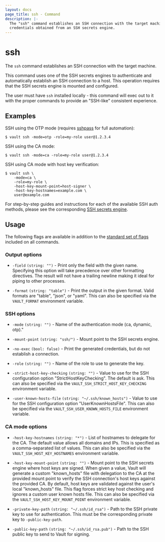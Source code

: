 ```yaml
---
layout: docs
page_title: ssh - Command
description: |-
  The "ssh" command establishes an SSH connection with the target machine using
  credentials obtained from an SSH secrets engine.
---
```


# ssh

The `ssh` command establishes an SSH connection with the target machine.

This command uses one of the SSH secrets engines to authenticate and
automatically establish an SSH connection to a host. This operation requires
that the SSH secrets engine is mounted and configured.

The user must have `ssh` installed locally - this command will exec out to it
with the proper commands to provide an "SSH-like" consistent experience.

## Examples

SSH using the OTP mode (requires [sshpass](https://linux.die.net/man/1/sshpass)
for full automation):

```shell-session
$ vault ssh -mode=otp -role=my-role user@1.2.3.4
```

SSH using the CA mode:

```shell-session
$ vault ssh -mode=ca -role=my-role user@1.2.3.4
```

SSH using CA mode with host key verification:

```shell-session
$ vault ssh \
    -mode=ca \
    -role=my-role \
    -host-key-mount-point=host-signer \
    -host-key-hostnames=example.com \
    user@example.com
```

For step-by-step guides and instructions for each of the available SSH
auth methods, please see the corresponding [SSH secrets
engine](/docs/secrets/ssh).

## Usage

The following flags are available in addition to the [standard set of
flags](/docs/commands) included on all commands.

### Output options

- `-field` `(string: "")` - Print only the field with the given name. Specifying
  this option will take precedence over other formatting directives. The result
  will not have a trailing newline making it ideal for piping to other processes.

- `-format` `(string: "table")` - Print the output in the given format. Valid
  formats are "table", "json", or "yaml". This can also be specified via the
  `VAULT_FORMAT` environment variable.

### SSH options

- `-mode` `(string: "")` - Name of the authentication mode (ca, dynamic, otp)."

- `-mount-point` `(string: "ssh/")` - Mount point to the SSH secrets engine.

- `-no-exec` `(bool: false)` - Print the generated credentials, but do not
  establish a connection.

- `-role` `(string: "")` - Name of the role to use to generate the key.

- `-strict-host-key-checking` `(string: "")` - Value to use for the SSH
  configuration option "StrictHostKeyChecking". The default is ask. This can
  also be specified via the `VAULT_SSH_STRICT_HOST_KEY_CHECKING` environment
  variable.

- `-user-known-hosts-file` `(string: "~/.ssh/known_hosts")` - Value to use for
  the SSH configuration option "UserKnownHostsFile". This can also be specified
  via the `VAULT_SSH_USER_KNOWN_HOSTS_FILE` environment variable.

### CA mode options

- `-host-key-hostnames` `(string: "*")` - List of hostnames to delegate for the
  CA. The default value allows all domains and IPs. This is specified as a
  comma-separated list of values. This can also be specified via the
  `VAULT_SSH_HOST_KEY_HOSTNAMES` environment variable.

- `-host-key-mount-point` `(string: "")` - Mount point to the SSH
  secrets engine where host keys are signed. When given a value, Vault will
  generate a custom "known_hosts" file with delegation to the CA at the provided
  mount point to verify the SSH connection's host keys against the provided CA.
  By default, host keys are validated against the user's local "known_hosts"
  file. This flag forces strict key host checking and ignores a custom user
  known hosts file. This can also be specified via the
  `VAULT_SSH_HOST_KEY_MOUNT_POINT` environment variable.

- `-private-key-path` `(string: "~/.ssh/id_rsa")` - Path to the SSH private key
  to use for authentication. This must be the corresponding private key to
  `-public-key-path`.

- `-public-key-path` `(string: "~/.ssh/id_rsa.pub")` - Path to the SSH public
  key to send to Vault for signing.
